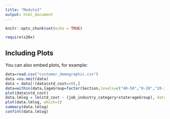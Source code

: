 ```yaml
---
title: "Module3"
output: html_document
---
```


```r
knitr::opts_chunk$set(echo = TRUE)
```


```r
require(s20x)
```

## Including Plots

You can also embed plots, for example:

```r
data=read.csv("customer_demographic.csv")
data =na.omit(data)
data = data[!(data$std_cost==0),]
data=within(data,{ageGroup=factor(Section,levels=c("40-50","0-20","20-30","30-40","40-50","50-60","60-80","80+"))})
plot(data$std_cost)
data.lmlog = lm(std_cost ~ (job_industry_category+state+ageGroup), data=data)
plot(data.lmlog, which=1)
summary(data.lmlog)
confint(data.lmlog)
```
